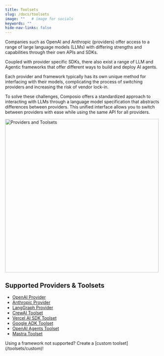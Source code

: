 ```yaml
---
title: Toolsets
slug: /docs/toolsets
image: ""   # image for socials
keywords: ""
hide-nav-links: false
---
```


Companies such as OpenAI and Anthropic (providers) offer access to a range of large language models (LLMs) with differing strengths and capabilities through their own APIs and SDKs.

Coupled with provider specific SDKs, there also exist a range of LLM and Agentic frameworks that offer different ways to build and deploy AI agents.

Each provider and framework typically has its own unique method for interfacing with their models, complicating the process of switching providers and increasing the risk of vendor lock-in.

To solve these challenges, Composio offers a standardized approach to interacting with LLMs through a language model specification that abstracts differences between providers. This unified interface allows you to switch between providers with ease while using the same API for all providers.

<Frame>
  <img src="../../../assets/images/providers-and-toolsets.png" alt="Providers and Toolsets" width="500px" height="auto"/>
</Frame>

## Supported Providers & Toolsets

- [OpenAI Provider](/toolsets/openai)
- [Anthropic Provider](/toolsets/anthropic)
- [LangGraph Provider](/toolsets/langgraph)
- [CrewAI Toolset](/toolsets/crewai)
- [Vercel AI SDK Toolset](/toolsets/vercel-ai-sdk)
- [Google ADK Toolset](/toolsets/google-adk)
- [OpenAI Agents Toolset](/toolsets/openai-agents)
- [Mastra Toolset](/toolsets/mastra)

<Tip title="Custom Toolsets" icon="puzzle">
Using a framework not supported? Create a [custom toolset](/toolsets/custom)!
</Tip>